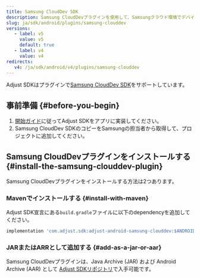 ```yaml
---
title: Samsung CloudDev SDK
description: Samsung CloudDevプラグインを使用して、Samsungクラウド環境でデバイス情報を読み取ります。
slug: ja/sdk/android/plugins/samsung-clouddev
versions:
   - label: v5
     value: v5
     default: true
   - label: v4
     value: v4
redirects:
   v4: /ja/sdk/android/v4/plugins/samsung-clouddev
---
```


Adjust SDKはプラグインで[Samsung CloudDev SDK](https://developer.samsung.com/instant-plays/samsung-clouddev-sdk/get-started.html)をサポートしています。

## 事前準備 \{\#before\-you\-begin\}

1. [開始ガイド](/ja/sdk/android)に従ってAdjust SDKをアプリに実装してください。
2. Samsung CloudDev SDKのコピーをSamsungの担当者から取得して、プロジェクトに追加してください。

## Samsung CloudDevプラグインをインストールする \{\#install\-the\-samsung\-clouddev\-plugin\}

Samsung CloudDevプラグインをインストールする方法は2つあります。

### Mavenでインストールする {#install-with-maven}

Adjust SDK宣言にある`build.gradle`ファイルに以下のdependencyを追加してください。

<CodeBlock title="build.gradle">

```groovy
implementation 'com.adjust.sdk:adjust-android-samsung-clouddev:$ANDROID_V5_VERSION'
```

</CodeBlock>

### JARまたはARRとして追加する {#add-as-a-jar-or-aar}

Samsung CloudDevプラグインは、Java Archive \(JAR\) および Android Archive \(AAR\) として [Adjust SDKリポジトリ](https://github.com/adjust/android_sdk/releases/latest)で入手可能です。
